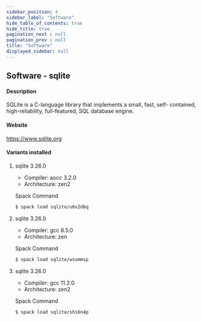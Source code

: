 ```yaml
---
sidebar_position: 4
sidebar_label: "Software"
hide_table_of_contents: true
hide_title: true
pagination_next : null
pagination_prev : null
title: "Software"
displayed_sidebar: null
---
```


## Software - sqlite


#### Description
SQLite is a C-language library that implements a small, fast, self- contained, high-reliability, full-featured, SQL database engine.

#### Website
https://www.sqlite.org

#### Variants installed

1. sqlite 3.26.0

    - Compiler: aocc 3.2.0
    - Architecture: zen2

    Spack Command
    ```bash
    $ spack load sqlite/u6x2dbq
    ```

2. sqlite 3.26.0

    - Compiler: gcc 8.5.0
    - Architecture: zen

    Spack Command
    ```bash
    $ spack load sqlite/wsummsp
    ```

3. sqlite 3.26.0

    - Compiler: gcc 11.2.0
    - Architecture: zen2

    Spack Command
    ```bash
    $ spack load sqlite/shi6n4p
    ```

